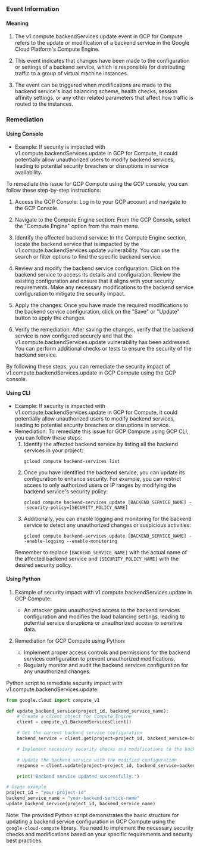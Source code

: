 
### Event Information

#### Meaning

1. The v1.compute.backendServices.update event in GCP for Compute refers to the update or modification of a backend service in the Google Cloud Platform's Compute Engine. 

2. This event indicates that changes have been made to the configuration or settings of a backend service, which is responsible for distributing traffic to a group of virtual machine instances.

3. The event can be triggered when modifications are made to the backend service's load balancing scheme, health checks, session affinity settings, or any other related parameters that affect how traffic is routed to the instances.

### Remediation

#### Using Console

- Example: If security is impacted with v1.compute.backendServices.update in GCP for Compute, it could potentially allow unauthorized users to modify backend services, leading to potential security breaches or disruptions in service availability.

To remediate this issue for GCP Compute using the GCP console, you can follow these step-by-step instructions:

1. Access the GCP Console: Log in to your GCP account and navigate to the GCP Console.

2. Navigate to the Compute Engine section: From the GCP Console, select the "Compute Engine" option from the main menu.

3. Identify the affected backend service: In the Compute Engine section, locate the backend service that is impacted by the v1.compute.backendServices.update vulnerability. You can use the search or filter options to find the specific backend service.

4. Review and modify the backend service configuration: Click on the backend service to access its details and configuration. Review the existing configuration and ensure that it aligns with your security requirements. Make any necessary modifications to the backend service configuration to mitigate the security impact.

5. Apply the changes: Once you have made the required modifications to the backend service configuration, click on the "Save" or "Update" button to apply the changes.

6. Verify the remediation: After saving the changes, verify that the backend service is now configured securely and that the v1.compute.backendServices.update vulnerability has been addressed. You can perform additional checks or tests to ensure the security of the backend service.

By following these steps, you can remediate the security impact of v1.compute.backendServices.update in GCP Compute using the GCP console.

#### Using CLI

- Example: If security is impacted with v1.compute.backendServices.update in GCP for Compute, it could potentially allow unauthorized users to modify backend services, leading to potential security breaches or disruptions in service.
- Remediation: To remediate this issue for GCP Compute using GCP CLI, you can follow these steps:
  1. Identify the affected backend service by listing all the backend services in your project:
     ```
     gcloud compute backend-services list
     ```
  2. Once you have identified the backend service, you can update its configuration to enhance security. For example, you can restrict access to only authorized users or IP ranges by modifying the backend service's security policy:
     ```
     gcloud compute backend-services update [BACKEND_SERVICE_NAME] --security-policy=[SECURITY_POLICY_NAME]
     ```
  3. Additionally, you can enable logging and monitoring for the backend service to detect any unauthorized changes or suspicious activities:
     ```
     gcloud compute backend-services update [BACKEND_SERVICE_NAME] --enable-logging --enable-monitoring
     ```
  Remember to replace `[BACKEND_SERVICE_NAME]` with the actual name of the affected backend service and `[SECURITY_POLICY_NAME]` with the desired security policy.

#### Using Python

1. Example of security impact with v1.compute.backendServices.update in GCP Compute:
   - An attacker gains unauthorized access to the backend services configuration and modifies the load balancing settings, leading to potential service disruptions or unauthorized access to sensitive data.

2. Remediation for GCP Compute using Python:
   - Implement proper access controls and permissions for the backend services configuration to prevent unauthorized modifications.
   - Regularly monitor and audit the backend services configuration for any unauthorized changes.

Python script to remediate security impact with v1.compute.backendServices.update:

```python
from google.cloud import compute_v1

def update_backend_service(project_id, backend_service_name):
    # Create a client object for Compute Engine
    client = compute_v1.BackendServicesClient()

    # Get the current backend service configuration
    backend_service = client.get(project=project_id, backend_service=backend_service_name)

    # Implement necessary security checks and modifications to the backend service configuration

    # Update the backend service with the modified configuration
    response = client.update(project=project_id, backend_service=backend_service_name, backend_service_resource=backend_service)

    print("Backend service updated successfully.")

# Usage example
project_id = "your-project-id"
backend_service_name = "your-backend-service-name"
update_backend_service(project_id, backend_service_name)
```

Note: The provided Python script demonstrates the basic structure for updating a backend service configuration in GCP Compute using the `google-cloud-compute` library. You need to implement the necessary security checks and modifications based on your specific requirements and security best practices.

